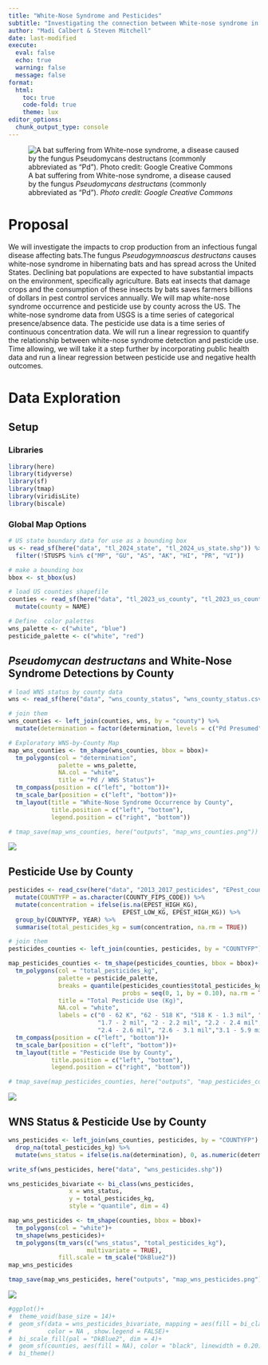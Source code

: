```yaml
---
title: "White-Nose Syndrome and Pesticides"
subtitle: "Investigating the connection between White-nose syndrome in bats and increases in pesticide use in agriculture."
author: "Madi Calbert & Steven Mitchell"
date: last-modified
execute: 
  eval: false
  echo: true
  warning: false
  message: false
format:
  html:
    toc: true
    code-fold: true
    theme: lux
editor_options: 
  chunk_output_type: console
---
```

![A bat suffering from White-nose syndrome, a disease caused by the fungus *Pseudomycans destructans* (commonly abbreviated as "Pd"). *Photo credit: Google Creative Commons*](bat-wns.jpeg)

# Proposal

We will investigate the impacts to crop production from an infectious fungal disease affecting bats.The fungus *Pseudogymnoascus destructans* causes white-nose syndrome in hibernating bats and has spread across the United States. Declining bat populations are expected to have substantial impacts on the environment, specifically agriculture. Bats eat insects that damage crops and the consumption of these insects by bats saves farmers billions of dollars in pest control services annually. We will map white-nose syndrome occurrence and pesticide use by county across the US. The white-nose syndrome data from USGS  is a time series of categorical presence/absence data. The pesticide use data is a time series of continuous concentration data. We will run a linear regression to quantify the relationship between white-nose syndrome detection and pesticide use. Time allowing, we will take it a step further by incorporating public health data and run a linear regression between pesticide use and negative health outcomes.


# Data Exploration

## Setup

### Libraries

```r
library(here)
library(tidyverse)
library(sf)
library(tmap)
library(viridisLite)
library(biscale)

```

### Global Map Options

```r
# US state boundary data for use as a bounding box
us <- read_sf(here("data", "tl_2024_state", "tl_2024_us_state.shp")) %>% 
  filter(!STUSPS %in% c("MP", "GU", "AS", "AK", "HI", "PR", "VI"))

# make a bounding box
bbox <- st_bbox(us)

# load US counties shapefile
counties <- read_sf(here("data", "tl_2023_us_county", "tl_2023_us_county.shp")) %>% 
  mutate(county = NAME)

# Define  color palettes
wns_palette <- c("white", "blue")
pesticide_palette <- c("white", "red")  
```

## *Pseudomycan destructans* and White-Nose Syndrome Detections by County


```r



# load WNS status by county data
wns <- read_sf(here("data", "wns_county_status", "wns_county_status.csv"))

# join them
wns_counties <- left_join(counties, wns, by = "county") %>% 
  mutate(determination = factor(determination, levels = c("Pd Presumed", "WNS Suspect", "Pd Positive", "WNS Positive"), ordered = TRUE))

# Exploratory WNS-by-County Map
map_wns_counties <- tm_shape(wns_counties, bbox = bbox)+
  tm_polygons(col = "determination",
              palette = wns_palette,
              NA.col = "white",
              title = "Pd / WNS Status")+
  tm_compass(position = c("left", "bottom"))+
  tm_scale_bar(position = c("left", "bottom"))+
  tm_layout(title = "White-Nose Syndrome Occurrence by County",
            title.position = c("left", "bottom"),
            legend.position = c("right", "bottom"))

# tmap_save(map_wns_counties, here("outputs", "map_wns_counties.png"))
```

![](outputs/map_wns_counties.png)

## Pesticide Use by County

```r
pesticides <- read_csv(here("data", "2013_2017_pesticides", "EPest_county_estimates_2013_2017_v2.csv")) %>% 
  mutate(COUNTYFP = as.character(COUNTY_FIPS_CODE)) %>% 
  mutate(concentration = ifelse(is.na(EPEST_HIGH_KG), 
                                EPEST_LOW_KG, EPEST_HIGH_KG)) %>% 
  group_by(COUNTYFP, YEAR) %>% 
  summarise(total_pesticides_kg = sum(concentration, na.rm = TRUE))

# join them
pesticides_counties <- left_join(counties, pesticides, by = "COUNTYFP") 

map_pesticides_counties <- tm_shape(pesticides_counties, bbox = bbox)+
  tm_polygons(col = "total_pesticides_kg",
              palette = pesticide_palette,
              breaks = quantile(pesticides_counties$total_pesticides_kg,
                                probs = seq(0, 1, by = 0.10), na.rm = TRUE),
              title = "Total Pesticide Use (Kg)",
              NA.col = "white",
              labels = c("0 - 62 K", "62 - 518 K", "518 K - 1.3 mil", "1.3 - 1.7 mil", 
                         "1.7 - 2 mil", "2 - 2.2 mil", "2.2 - 2.4 mil", 
                         "2.4 - 2.6 mil", "2.6 - 3.1 mil","3.1 - 5.9 mil"))+
  tm_compass(position = c("left", "bottom"))+
  tm_scale_bar(position = c("left", "bottom"))+
  tm_layout(title = "Pesticide Use by County",
            title.position = c("left", "bottom"),
            legend.position = c("right", "bottom"))

# tmap_save(map_pesticides_counties, here("outputs", "map_pesticides_counties.png"))
```

![](outputs/map_pesticides_counties.png)

##  WNS Status & Pesticide Use by County

```r
wns_pesticides <- left_join(wns_counties, pesticides, by = "COUNTYFP") %>% 
  drop_na(total_pesticides_kg) %>% 
  mutate(wns_status = ifelse(is.na(determination), 0, as.numeric(determination)))

write_sf(wns_pesticides, here("data", "wns_pesticides.shp"))

wns_pesticides_bivariate <- bi_class(wns_pesticides,
                 x = wns_status, 
                 y = total_pesticides_kg, 
                 style = "quantile", dim = 4)
```





```r
map_wns_pesticides <- tm_shape(counties, bbox = bbox)+
  tm_polygons(col = "white")+
  tm_shape(wns_pesticides)+
  tm_polygons(tm_vars(c("wns_status", "total_pesticides_kg"), 
                      multivariate = TRUE),
              fill.scale = tm_scale("DkBlue2"))
map_wns_pesticides

tmap_save(map_wns_pesticides, here("outputs", "map_wns_pesticides.png"))
```


![](outputs/map_wns_pesticides.png)


```r
#ggplot()+
#  theme_void(base_size = 14)+
#  geom_sf(data = wns_pesticides_bivariate, mapping = aes(fill = bi_class), 
#          color = NA , show.legend = FALSE)+
#  bi_scale_fill(pal = "DkBlue2", dim = 4)+
#  geom_sf(counties, aes(fill = NA), color = "black", linewidth = 0.20)+
#  bi_theme()
```
